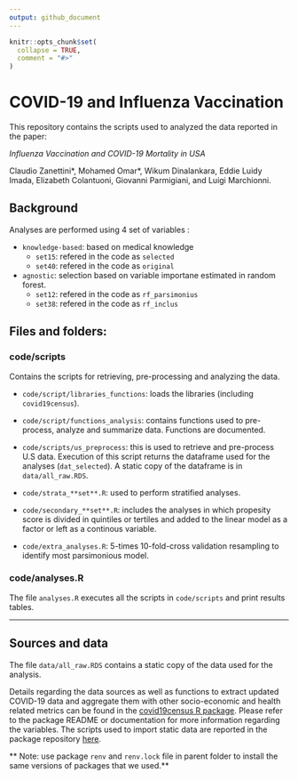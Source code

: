 ```yaml
---
output: github_document
---
```


<!-- README.md is generated from README.Rmd. Please edit that file -->

```r
knitr::opts_chunk$set(
  collapse = TRUE,
  comment = "#>"
)
```

# COVID-19 and Influenza Vaccination 

This repository contains the scripts used to analyzed the data reported in the paper:

*Influenza Vaccination and COVID-19 Mortality in USA* \n

Claudio Zanettini\*, Mohamed Omar\*, Wikum Dinalankara, Eddie Luidy Imada, Elizabeth Colantuoni, Giovanni Parmigiani, and Luigi Marchionni.


## Background

Analyses are performed using 4 set of variables :

* `knowledge-based`: based on medical knowledge 
   * `set15`: refered in the code as `selected`
   * `set40`: refered in the code as `original`
* `agnostic`: selection based on variable importane estimated in random forest.
   * `set12`: refered in the code as `rf_parsimonius`
   * `set38`: refered in the code as `rf_inclus`
   
## Files and folders:

### code/scripts

Contains the scripts for retrieving, pre-processing and analyzing the data.


* `code/script/libraries_functions`: loads the libraries (including `covid19census`).

* `code/script/functions_analysis`: contains functions used to pre-process, analyze and summarize data. Functions are documented.

* `code/scripts/us_preprocess`: this is used to retrieve and pre-process U.S data. Execution of this script returns the dataframe used for the analyses (`dat_selected`). A static copy of the dataframe is in  `data/all_raw.RDS`.

* `code/strata_**set**.R`: used to perform stratified analyses.

* `code/secondary_**set**.R`: includes the analyses in which propesity score is divided in quintiles or tertiles and added to the linear model as a factor or left as a continous variable.

* `code/extra_analyses.R`: 5-times 10-fold-cross validation resampling to identify most parsimonious model.


### code/analyses.R

The file `analyses.R` executes all the scripts in `code/scripts` and print results tables.

---------------------------------------


## Sources and data

The file `data/all_raw.RDS` contains a static copy of the data used for the analysis.

Details regarding the data sources as well as functions to extract updated COVID-19 data and aggregate them with other socio-economic and health related metrics can be found in the [covid19census R package](https://github.com/c1au6i0/covid19census). Please refer to the package README or documentation for more information regarding the variables. The scripts used to import static data are reported in the package repository [here](https://github.com/c1au6i0/covid19census/data-raw/).


** Note: use package `renv` and `renv.lock` file in parent folder to install the
same versions of packages that we used.**




